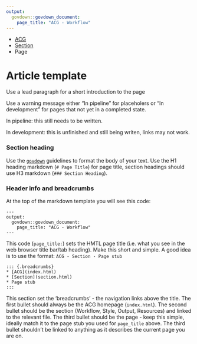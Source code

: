 ```yaml
---
output: 
  govdown::govdown_document:
    page_title: "ACG - Workflow"
---
```


::: {.breadcrumbs}
* [ACG](index.html)
* [Section](section.html)
* Page
:::

# Article template

::: {.lead-para}
Use a lead paragraph for a short introduction to the page
:::

Use a warning message either "In pipeline" for placeholers or "In development" for pages that not yet in a completed state.

::: {.warning}
In pipeline: this still needs to be written.
:::

::: {.warning}
In development: this is unfinished and still being writen, links may not work.
:::


### Section heading
Use the [`govdown`](https://ukgovdatascience.github.io/govdown/) guidelines to format the body of your text. Use the H1 heading markdown (`# Page Title`) for page title, section headings should use H3 markdown (`### Section Heading`).

### Header info and breadcrumbs
At the top of the markdown template you will see this code:

```
---
output: 
  govdown::govdown_document:
    page_title: "ACG - Workflow"
---
```

This code (`page_title:`) sets the HMTL page title (i.e. what you see in the web browser title bar/tab heading). Make this short and simple. A good idea is to use the format: `ACG - Section - Page stub`

```
::: {.breadcrumbs}
* [ACG](index.html)
* [Section](section.html)
* Page stub
:::
```

This section set the 'breadcrumbs' - the navigation links above the title. The first bullet should always be the ACG homepage (`index.html`). The second bullet should be the section (Workflow, Style, Output, Resources) and linked to the relevant file. The third bullet should be the page - keep this simple, ideally match it to the page stub you used for `page_title` above. The third bullet shouldn't be linked to anything as it describes the current page you are on.

